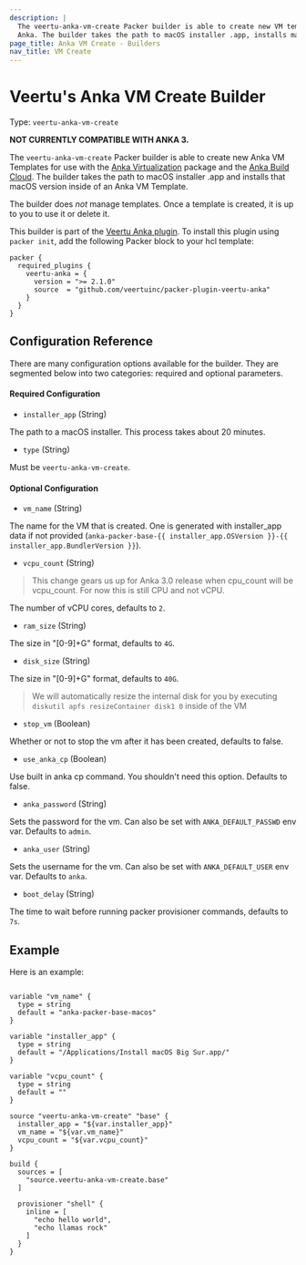 ```yaml
---
description: |
  The veertu-anka-vm-create Packer builder is able to create new VM templates for use with
  Anka. The builder takes the path to macOS installer .app, installs macOS using that installer inside of an Anka VM Template, and then runs any provisioning necessary on the instance.
page_title: Anka VM Create - Builders
nav_title: VM Create
---
```


# Veertu's Anka VM Create Builder

Type: `veertu-anka-vm-create`

**NOT CURRENTLY COMPATIBLE WITH ANKA 3.**

The `veertu-anka-vm-create` Packer builder is able to create new Anka VM Templates for use with the
[Anka Virtualization](https://veertu.com/technology/) package and the [Anka Build Cloud](https://veertu.com/anka-build/). The builder takes the path to macOS installer .app 
and installs that macOS version inside of an Anka VM Template.

The builder does _not_ manage templates. Once a template is created, it is up
to you to use it or delete it.

This builder is part of the [Veertu Anka plugin](https://github.com/veertuinc/packer-plugin-veertu-anka). To install this plugin using `packer init`, add the following Packer block to
your hcl template:

```hcl
packer {
  required_plugins {
    veertu-anka = {
      version = ">= 2.1.0"
      source  = "github.com/veertuinc/packer-plugin-veertu-anka"
    }
  }
}
```

## Configuration Reference

There are many configuration options available for the builder. They are
segmented below into two categories: required and optional parameters.

#### Required Configuration

* `installer_app` (String)

The path to a macOS installer. This process takes about 20 minutes.

* `type` (String)

Must be `veertu-anka-vm-create`.

#### Optional Configuration

* `vm_name` (String)

The name for the VM that is created. One is generated with installer_app data if not provided (`anka-packer-base-{{ installer_app.OSVersion }}-{{ installer_app.BundlerVersion }}`).

* `vcpu_count` (String)

> This change gears us up for Anka 3.0 release when cpu_count will be vcpu_count. For now this is still CPU and not vCPU.

The number of vCPU cores, defaults to `2`.

* `ram_size` (String)

The size in "[0-9]+G" format, defaults to `4G`.

* `disk_size` (String)

The size in "[0-9]+G" format, defaults to `40G`.

> We will automatically resize the internal disk for you by executing `diskutil apfs resizeContainer disk1 0` inside of the VM

* `stop_vm` (Boolean)

Whether or not to stop the vm after it has been created, defaults to false.

* `use_anka_cp` (Boolean)

Use built in anka cp command. You shouldn't need this option. Defaults to false.

* `anka_password` (String)

Sets the password for the vm. Can also be set with `ANKA_DEFAULT_PASSWD` env var. Defaults to `admin`.

* `anka_user` (String)

Sets the username for the vm. Can also be set with `ANKA_DEFAULT_USER` env var. Defaults to `anka`.

* `boot_delay` (String)

The time to wait before running packer provisioner commands, defaults to `7s`.

## Example

Here is an example:

```hcl

variable "vm_name" {
  type = string
  default = "anka-packer-base-macos"
}

variable "installer_app" {
  type = string
  default = "/Applications/Install macOS Big Sur.app/"
}

variable "vcpu_count" {
  type = string
  default = ""
}

source "veertu-anka-vm-create" "base" {
  installer_app = "${var.installer_app}"
  vm_name = "${var.vm_name}"
  vcpu_count = "${var.vcpu_count}"
}

build {
  sources = [
    "source.veertu-anka-vm-create.base"
  ]

  provisioner "shell" {
    inline = [
      "echo hello world",
      "echo llamas rock"
    ]
  }
}

```
